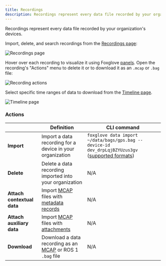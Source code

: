 ```yaml
---
title: Recordings
description: Recordings represent every data file recorded by your organization's devices.
---
```


Recordings represent every data file recorded by your organization's devices.

Import, delete, and search recordings from the [Recordings page](https://console.foxglove.dev/recordings):

![Recordings page](/img/docs/organizing/recordings/index.png)

Hover over each recording to visualize it using Foxglove [panels](../visualizing/panels/introduction). Open the recording's "Actions" menu to delete it or to download it as an `.mcap` or `.bag` file:

![Recording actions](/img/docs/organizing/recordings/menu.png)

Select specific time ranges of data to download from the [Timeline page](https://console.foxglove.dev/timeline).

![Timeline page](/img/docs/organizing/recordings/timeline.png)

### Actions

|                            | Definition                                                                    | CLI command                                                                                            |
| -------------------------- | ----------------------------------------------------------------------------- | ------------------------------------------------------------------------------------------------------ |
| **Import**                 | Import a data recording for a device in your organization                     | `foxglove data import ~/data/bags/gps.bag --device-id dev_drpLqjBZYUzus3gv` ([supported formats](TBD)) |
| **Delete**                 | Delete a data recording imported into your organization                       | N/A                                                                                                    |
| **Attach contextual data** | Import [MCAP](https://mcap.dev) files with [metadata records](TBD)            | N/A                                                                                                    |
| **Attach auxiliary data**  | Import [MCAP](https://mcap.dev) files with [attachments](TBD)                 | N/A                                                                                                    |
| **Download**               | Download a data recording as an [MCAP](https://mcap.dev) or ROS 1 `.bag` file | N/A                                                                                                    |

